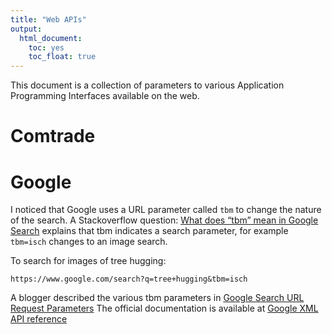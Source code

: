 ```yaml
---
title: "Web APIs"
output: 
  html_document: 
    toc: yes
    toc_float: true
---
```


This document is a collection of parameters to various 
Application Programming Interfaces available on the web. 


# Comtrade


# Google

I noticed that Google uses a URL parameter called `tbm` to change the 
nature of the search. 
A Stackoverflow  question: [What does “tbm” mean in Google Search](https://webapps.stackexchange.com/questions/58550/what-does-tbm-mean-in-google-search) explains that tbm indicates a search parameter, for example `tbm=isch` changes to an image search.

To search for images of tree hugging:

    https://www.google.com/search?q=tree+hugging&tbm=isch


A blogger described the various tbm parameters in 
[Google Search URL Request Parameters](https://stenevang.wordpress.com/2013/02/22/google-advanced-power-search-url-request-parameters/)
The official documentation is available at [Google XML API reference](https://developers.google.com/custom-search/docs/xml_results)


